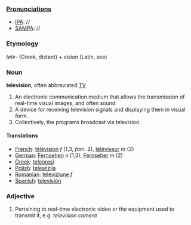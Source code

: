 ===[[Pronunciation]]s===
*[[IPA]]: //
*[[SAMPA]]: //
===Etymology===
''tele-'' (Greek, distant) + ''vision'' (Latin, see)

===Noun===
'''television''', often abbreviated [[TV]]

# An electronic communication medium that allows the transmission of real-time visual images, and often sound.
# A device for receiving television signals and displaying them in visual form.
# Collectively, the programs broadcast via television.
====Translations====
*[[French]]: [[télévision]] ''f'' (1,3,  ''fam.'' 2), [[téléviseur]] ''m'' (2)
*[[German]]: [[Fernsehen]] ''n'' (1,3), [[Fernseher]] ''m'' (2)
*[[Greek]]: [[teleorasi]]
*[[Polish]]: [[telewizija]]
*[[Romanian]]: [[televiziune]] ''f''
*[[Spanish]]: [[televisión]]
===Adjective===

# Pertaining to real-time electronic video or the equipment used to transmit it, e.g. ''television camera''